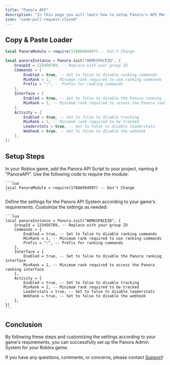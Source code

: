 ```yaml
---
title: "Panora API"
description: "In this page you will learn how to setup Panora's API Module."
icon: "code-pull-request-closed"
---
```


## Copy & Paste Loader

```lua lua
local PanoraModule = require(17686994997) -- Don't Change

local panoraInstance = Panora.init("WORKSPACEID", {
    GroupId = 123456789, -- Replace with your group ID
    Commands = {
        Enabled = true, -- Set to false to disable ranking commands
        MinRank = 1, -- Minimum rank required to use ranking commands
        Prefix = ":", -- Prefix for ranking commands
    },
    Interface = {
        Enabled = true, -- Set to false to disable the Panora ranking interface
        MinRank = 1, -- Minimum rank required to access the Panora ranking interface
    },
    Activity = {
        Enabled = true, -- Set to false to disable tracking
        MinRank = 1, -- Minimum rank required to be tracked
        Leaderstats = true, -- Set to false to disable leaderstats
        Webhook = true, -- Set to false to disable the webhook
    },
})
```

## Setup Steps

<Steps activeStep={0}>
  <Step title="Install Panora Module">
    <p>In your Roblox game, add the Panora API Script to your project, naming it "PanoraAPI". Use the following code to require the module:</p>

    ```lua
    local PanoraModule = require(17686994997) -- Don't Change
    ```

  </Step>

  <Step title="Configure Panora Settings">
    <p>Define the settings for the Panora API System according to your game's requirements. Customize the settings as needed:</p>

    ```lua
    local panoraInstance = Panora.init("WORKSPACEID", {
        GroupId = 123456789, -- Replace with your group ID
        Commands = {
            Enabled = true, -- Set to false to disable ranking commands
            MinRank = 1, -- Minimum rank required to use ranking commands
            Prefix = ":", -- Prefix for ranking commands
        },
        Interface = {
            Enabled = true, -- Set to false to disable the Panora ranking interface
            MinRank = 1, -- Minimum rank required to access the Panora ranking interface
        },
        Activity = {
            Enabled = true, -- Set to false to disable tracking
            MinRank = 1, -- Minimum rank required to be tracked
            Leaderstats = true, -- Set to false to disable leaderstats
            Webhook = true, -- Set to false to disable the webhook
        },
    })
    ```

  </Step>

</Steps>

## Conclusion

By following these steps and customizing the settings according to your game's requirements, you can successfully set up the Panora Admin System for your Roblox game.

If you have any questions, comments, or concerns, please contact [Support](https://discord.com/invite/s7VhTPQ32b)!
